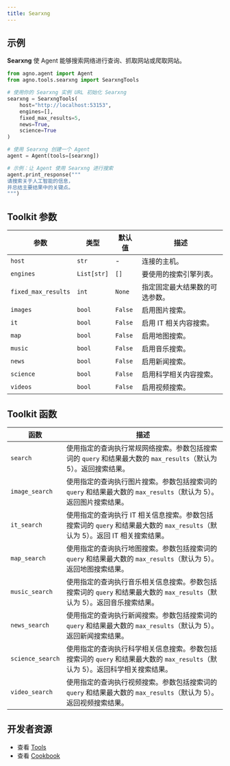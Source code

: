 ```yaml
---
title: Searxng
---
```


## 示例

**Searxng** 使 Agent 能够搜索网络进行查询、抓取网站或爬取网站。

```python cookbook/tools/searxng_tools.py
from agno.agent import Agent
from agno.tools.searxng import SearxngTools

# 使用你的 Searxng 实例 URL 初始化 Searxng
searxng = SearxngTools(
    host="http://localhost:53153",
    engines=[],
    fixed_max_results=5,
    news=True,
    science=True
)

# 使用 Searxng 创建一个 Agent
agent = Agent(tools=[searxng])

# 示例：让 Agent 使用 Searxng 进行搜索
agent.print_response("""
请搜索关于人工智能的信息，
并总结主要结果中的关键点。
""")
```

## Toolkit 参数

| 参数           | 类型        | 默认值 | 描述                                      |
| --------------- | ----------- | ------ | ----------------------------------------- |
| `host`          | `str`       | -      | 连接的主机。                              |
| `engines`       | `List[str]` | `[]`   | 要使用的搜索引擎列表。                    |
| `fixed_max_results` | `int`       | `None` | 指定固定最大结果数的可选参数。            |
| `images`        | `bool`      | `False`| 启用图片搜索。                            |
| `it`            | `bool`      | `False`| 启用 IT 相关内容搜索。                    |
| `map`           | `bool`      | `False`| 启用地图搜索。                            |
| `music`         | `bool`      | `False`| 启用音乐搜索。                            |
| `news`          | `bool`      | `False`| 启用新闻搜索。                            |
| `science`       | `bool`      | `False`| 启用科学相关内容搜索。                    |
| `videos`        | `bool`      | `False`| 启用视频搜索。                            |

## Toolkit 函数

| 函数         | 描述                                                                                                                                                                              |
| ------------ | --------------------------------------------------------------------------------------------------------------------------------------------------------------------------------- |
| `search`     | 使用指定的查询执行常规网络搜索。参数包括搜索词的 `query` 和结果最大数的 `max_results`（默认为 5）。返回搜索结果。                                                                   |
| `image_search` | 使用指定的查询执行图片搜索。参数包括搜索词的 `query` 和结果最大数的 `max_results`（默认为 5）。返回图片搜索结果。                                                                    |
| `it_search`   | 使用指定的查询执行 IT 相关信息搜索。参数包括搜索词的 `query` 和结果最大数的 `max_results`（默认为 5）。返回 IT 相关搜索结果。                                                      |
| `map_search`  | 使用指定的查询执行地图搜索。参数包括搜索词的 `query` 和结果最大数的 `max_results`（默认为 5）。返回地图搜索结果。                                                                    |
| `music_search` | 使用指定的查询执行音乐相关信息搜索。参数包括搜索词的 `query` 和结果最大数的 `max_results`（默认为 5）。返回音乐搜索结果。                                                             |
| `news_search` | 使用指定的查询执行新闻搜索。参数包括搜索词的 `query` 和结果最大数的 `max_results`（默认为 5）。返回新闻搜索结果。                                                                     |
| `science_search` | 使用指定的查询执行科学相关信息搜索。参数包括搜索词的 `query` 和结果最大数的 `max_results`（默认为 5）。返回科学相关搜索结果。                                                     |
| `video_search` | 使用指定的查询执行视频搜索。参数包括搜索词的 `query` 和结果最大数的 `max_results`（默认为 5）。返回视频搜索结果。                                                                    |

## 开发者资源

- 查看 [Tools](https://github.com/agno-agi/agno/blob/main/libs/agno/agno/tools/searxng.py)
- 查看 [Cookbook](https://github.com/agno-agi/agno/blob/main/cookbook/tools/searxng_tools.py)